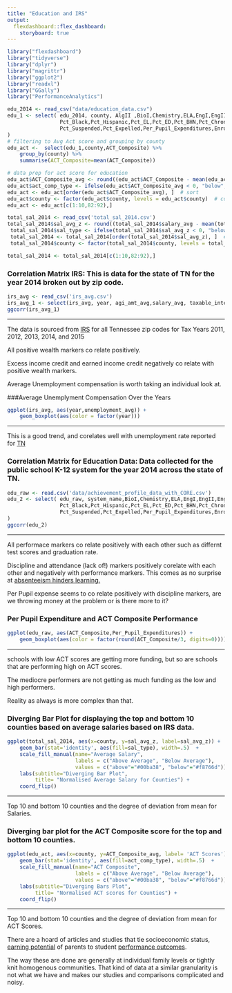 ```yaml
---
title: "Education and IRS"
output: 
  flexdashboard::flex_dashboard:
    storyboard: true
---
```


```r
library("flexdashboard")
library("tidyverse")
library("dplyr")
library("magrittr")
library("ggplot2")
library("readxl")
library("GGally")
library("PerformanceAnalytics")

edu_2014 <- read_csv("data/education_data.csv")
edu_1 <- select( edu_2014, county, AlgII ,BioI,Chemistry,ELA,EngI,EngII,EngIII,Math,Science,ACT_Composite,Graduation,Pct_Native_American,Pct_SWD,
                 Pct_Black,Pct_Hispanic,Pct_EL,Pct_ED,Pct_BHN,Pct_Chronically_Absent,
                 Pct_Suspended,Pct_Expelled,Per_Pupil_Expenditures,Enrollment
)
# filtering to Avg Act score and grouping by county
edu_act <-  select(edu_1,county,ACT_Composite) %>%
    group_by(county) %>%
    summarise(ACT_Composite=mean(ACT_Composite))

# data prep for act score for education
edu_act$ACT_Composite_avg <- round((edu_act$ACT_Composite - mean(edu_act$ACT_Composite,na.rm=TRUE))/sd(edu_act$ACT_Composite,na.rm=TRUE), 2)  # compute normalized act scores
edu_act$act_comp_type <- ifelse(edu_act$ACT_Composite_avg < 0, "below", "above")  # above / below avg flag
edu_act <- edu_act[order(edu_act$ACT_Composite_avg), ]  # sort
edu_act$county <- factor(edu_act$county, levels = edu_act$county)  # convert to factor to retain sorted order in plot.
edu_act <- edu_act[c(1:10,82:92),]

total_sal_2014 <- read_csv('total_sal_2014.csv')
total_sal_2014$sal_avg_z <- round((total_sal_2014$salary_avg - mean(total_sal_2014$salary_avg,na.rm=TRUE))/sd(total_sal_2014$salary_avg,na.rm=TRUE), 2)  # compute normalized salary
 total_sal_2014$sal_type <- ifelse(total_sal_2014$sal_avg_z < 0, "below", "above")  # above / below avg flag
 total_sal_2014 <- total_sal_2014[order(total_sal_2014$sal_avg_z), ]  # sort
 total_sal_2014$county <- factor(total_sal_2014$county, levels = total_sal_2014$county)  # convert to factor to retain sorted order in plot.

total_sal_2014 <- total_sal_2014[c(1:10,82:92),]
```

### Correlation Matrix IRS: This is data for the state of TN for the year 2014 broken out by zip code.

```r
irs_avg <- read_csv('irs_avg.csv')
irs_avg_1 <- select(irs_avg, year, agi_amt_avg,salary_avg, taxable_interest_avg, mortgage_amt_avg ,prop_tax_avg,taxable_income_avg,ordinary_dividends_avg, business_income_avg, net_capital_gain_avg,taxable_ira_dist_avg, pension_avg, unemployment_avg, social_security_avg,item_deduction_avg, charity_avg, state_local_income_tax_avg, state_local_sales_tax_avg, total_tax_credit_avg,balance_due_avg,refund_avg,earned_income_credit_avg, excess_eaned_income_credit_avg )
ggcorr(irs_avg_1)
```

***

The data is sourced from [IRS](https://www.irs.gov/statistics/soi-tax-stats-individual-income-tax-statistics-zip-code-data-soi) for all Tennessee zip codes for Tax Years 2011, 2012, 2013, 2014, and 2015

All positive wealth markers co relate positively.

Excess income credit and earned income credit negatively co relate with positive wealth markers.

Average Unemployment compensation is worth taking an individual look at.

###Average Unemplyment Compensation Over the Years

```r
ggplot(irs_avg, aes(year,unemployment_avg)) +
    geom_boxplot(aes(color = factor(year)))
```


***

This is a good trend, and corelates well with unemployment rate reported for [TN](https://data.bls.gov/timeseries/LASST470000000000003)


### Correlation Matrix for Education Data: Data collected for the public school K-12 system for the year 2014 across the state of TN.

```r
edu_raw <- read.csv('data/achievement_profile_data_with_CORE.csv')
edu_2 <- select( edu_raw, system_name,BioI,Chemistry,ELA,EngI,EngII,EngIII,AlgI,AlgII,Math,Science,ACT_Composite,Graduation,Pct_Native_American,Pct_SWD,
                 Pct_Black,Pct_Hispanic,Pct_EL,Pct_ED,Pct_BHN,Pct_Chronically_Absent,
                 Pct_Suspended,Pct_Expelled,Per_Pupil_Expenditures,Enrollment
)
ggcorr(edu_2)
```


***

All performace markers co relate positively with each other such as differnt test scores and graduation rate.

Discipline and attendance (lack of!) markers positively corelate with each other and negatively with performance markers. This comes as no surprise at [absenteeism hinders learning.](https://www.theatlantic.com/education/archive/2015/09/skipping-school-hurting-younger-learners/403309/)

Per Pupil expense seems to co relate positively with discipline markers, are we throwing money at the problem or is there more to it?

### Per Pupil Expenditure and ACT Composite Performance


```r
ggplot(edu_raw, aes(ACT_Composite,Per_Pupil_Expenditures)) +
    geom_boxplot(aes(color = factor(round(ACT_Composite/3, digits=0))))
```

***

schools with low ACT scores are getting more funding, but so are schools that are performing high on ACT scores. 

The mediocre performers are not getting as much funding as the low and high performers. 

Reality as always is more complex than that.


### Diverging Bar Plot for displaying the top and bottom 10 counties based on average salaries based on IRS data. 

```r
ggplot(total_sal_2014, aes(x=county, y=sal_avg_z, label=sal_avg_z)) +
    geom_bar(stat='identity', aes(fill=sal_type), width=.5)  +
    scale_fill_manual(name="Average Salary",
                      labels = c("Above Average", "Below Average"),
                      values = c("above"="#00ba38", "below"="#f8766d")) +
    labs(subtitle="Diverging Bar Plot",
         title= "Normalised Average Salary for Counties") +
    coord_flip()

```


***

Top 10 and bottom 10 counties and the degree of deviation from mean for Salaries.



### Diverging bar plot for the ACT Composite score for the top and bottom 10 counties.

```r
ggplot(edu_act, aes(x=county, y=ACT_Composite_avg, label= 'ACT Scores')) +
    geom_bar(stat='identity', aes(fill=act_comp_type), width=.5)  +
    scale_fill_manual(name="ACT Composite",
                      labels = c("Above Average", "Below Average"),
                      values = c("above"="#00ba38", "below"="#f8766d")) +
    labs(subtitle="Diverging Bars Plot",
         title= "Normalised ACT scores for Counties") +
    coord_flip()
```


***

Top 10 and bottom 10 counties and the degree of deviation from mean for ACT Scores.

There are a hoard of articles and studies that tie socioeconomic status, [earning potential](https://ed100.org/lessons/poverty) of parents to student [performance outcomes](https://www.nashville.gov/Portals/0/SiteContent/SocialServices/docs/plann_coord/ChildPoverty120215.pdf). 

The way these are done are generally at individual family levels or tightly knit homogenous communities. That kind of data at a similar granularity is not what we have and makes our studies and comparisons complicated and noisy.
